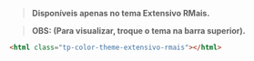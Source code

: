 
<Meta title="Core/Color System/Themes/Extensivo RMais" />

<Title>Extensivo RMais</Title>

> **Disponíveis apenas no tema Extensivo RMais.**

> **OBS: (Para visualizar, troque o tema na barra superior).**

```html
<html class="tp-color-theme-extensivo-rmais"></html>
```

<Title>Colors</Title>

<ColorPalette>
  <ColorItem
    title="Brand"
    colors={{
      brand: 'hsl(var(--tp-color-brand))',
    }}
  />
  <ColorItem
    title="Contrast"
    colors={{
      '': 'hsl(var(--tp-color-contrast-fixed))',
    }}
  />
</ColorPalette>

<Title>Colors Variants</Title>

<ColorPalette>
  <ColorItem
    title="Brand"
    colors={{
      'brand-1': 'hsl(var(--tp-color-brand-1))',
      'brand-2': 'hsl(var(--tp-color-brand-2))',
      'brand-3': 'hsl(var(--tp-color-brand-3))',
      'brand-4': 'hsl(var(--tp-color-brand-4))',
      'brand-5': 'hsl(var(--tp-color-brand-5))',
    }}
  />
  <ColorItem
    title="Contrast"
    colors={{
      'variation-1': 'hsl(var(--tp-color-neutral-10))',
      'variation-2': 'hsl(var(--tp-color-neutral-10))',
      'variation-3': 'hsl(var(--tp-color-contrast-fixed))',
      'variation-4': 'hsl(var(--tp-color-neutral-1))',
      'variation-5': 'hsl(var(--tp-color-neutral-1))',
    }}
  />
</ColorPalette>

